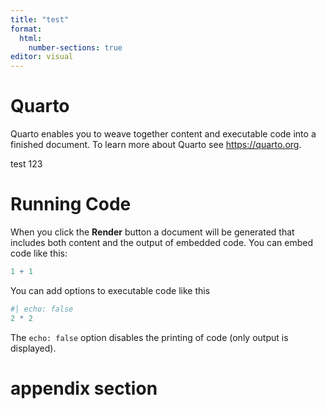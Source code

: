 ```yaml
---
title: "test"
format: 
  html:
    number-sections: true
editor: visual
---
```


# Quarto

Quarto enables you to weave together content and executable code into a finished document. To learn more about Quarto see <https://quarto.org>.

test 123

# Running Code

When you click the **Render** button a document will be generated that includes both content and the output of embedded code. You can embed code like this:

```r
1 + 1
```

You can add options to executable code like this

```r
#| echo: false
2 * 2
```

The `echo: false` option disables the printing of code (only output is displayed).

# appendix section {.appendix}
